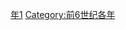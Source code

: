 {{Catnav|頁面分類|历史|歷史時代|年|前6世纪各年}}

{{catmore}}
{{Commons category|501 BC}}

[[Category:前500年代|年1]]
[[Category:前6世纪各年|Category:前6世纪各年]]